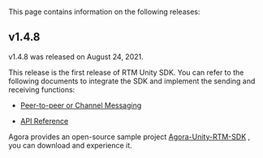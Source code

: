 <PlatformWrapper platform="unity">

This page contains information on the following releases:

## v1.4.8
v1.4.8 was released on August 24, 2021.

This release is the first release of RTM Unity SDK. You can refer to the following documents to integrate the SDK and implement the <Vg k="SIG"/> sending and receiving functions:

- [Peer-to-peer or Channel Messaging](https://docs.agora.io/en/Real-time-Messaging/start_messaging_unity?platform=Unity)

- [API Reference](https://docs.agora.io/en/Real-time-Messaging/API%20Reference/RTM_unity/index.html)

Agora provides an open-source sample project [Agora-Unity-RTM-SDK](https://github.com/AgoraIO-Community/Agora-Unity-RTM-SDK/) , you can download and experience it.

</PlatformWrapper>